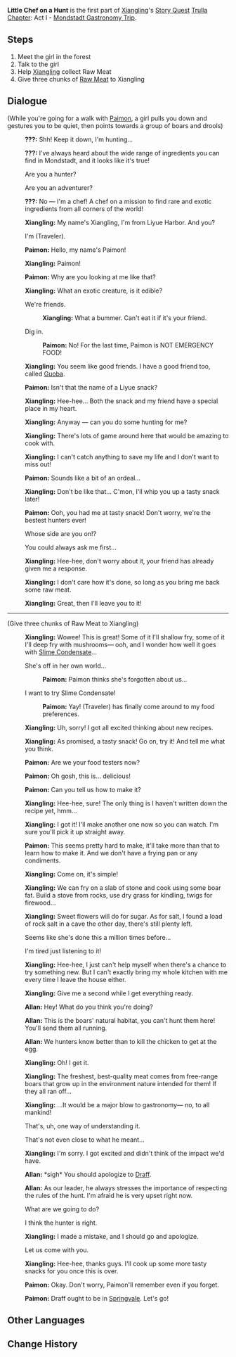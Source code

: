 {{Quest Infobox
|id            = 11000
|image         = Story Quest Xiangling A1 Little Chef on a Hunt.png
|type          = Story
|chapter       = Trulla Chapter
|actNum        = I
|part          = 1
|act           = Mondstadt Gastronomy Trip
|character     = Xiangling
|requirement   = Complete [[Knights of Favonius (Quest)]] and reach [[Adventure Rank]] 13
|startLocation = [[Springvale]], [[Mondstadt]]
|region        = Mondstadt
|area          = Windwail Highland
|subarea       = Springvale
|next          = Cooking Appointment
|exp           = 175
|mora          = 6,000
|other         = {{Card|Adventurer's Experience|3}}{{Card|Fine Enhancement Ore|7}}
|characters    = Allan;Paimon;Traveler;Xiangling
|voiced        = yes
}}
'''Little Chef on a Hunt''' is the first part of [[Xiangling]]'s [[Story Quest]] [[Trulla Chapter]]: Act I - [[Mondstadt Gastronomy Trip]].

==Steps==
#Meet the girl in the forest
#Talk to the girl
#Help [[Xiangling]] collect Raw Meat
#Give three chunks of [[Raw Meat]] to Xiangling

==Dialogue==
{{Quest Description|On a clear and sunny day, you go for a walk to [[Springvale]] with [[Paimon]].}}
{{Dialogue start}}
;(While you're going for a walk with [[Paimon]], a girl pulls you down and gestures you to be quiet, then points towards a group of boars and drools)
:{{A|vo xllq001 3 xiangling 01.ogg}} '''???:''' Shh! Keep it down, I'm hunting...
:{{A|vo xllq001 3 xiangling 02.ogg}} '''???:''' I've always heard about the wide range of ingredients you can find in Mondstadt, and it looks like it's true!
:{{DIcon}} Are you a hunter?
:{{DIcon}} Are you an adventurer?
:{{A|vo xllq001 3 xiangling 03.ogg}} '''???:''' No &mdash; I'm a chef! A chef on a mission to find rare and exotic ingredients from all corners of the world!
:{{A|vo xllq001 3 xiangling 04.ogg}} '''Xiangling:''' My name's Xiangling, I'm from Liyue Harbor. And you?
:{{DIcon}} I'm (Traveler).
:{{A|vo xllq001 3 paimon 01.ogg}} '''Paimon:''' Hello, my name's Paimon!
:{{A|vo xllq001 3 xiangling 05.ogg}} '''Xiangling:''' Paimon!
:{{A|vo xllq001 3 paimon 02.ogg}} '''Paimon:''' Why are you looking at me like that?
:{{A|vo xllq001 3 xiangling 06.ogg}} '''Xiangling:''' What an exotic creature, is it edible?
:{{DIcon}} We're friends.
::{{A|vo xllq001 3 xiangling 07a.ogg}} '''Xiangling:''' What a bummer. Can't eat it if it's your friend.
:{{DIcon}} Dig in.
::{{A|vo xllq001 3 paimon 03b.ogg}} '''Paimon:''' No! For the last time, Paimon is NOT EMERGENCY FOOD!
:{{A|vo xllq001 3 xiangling 08.ogg}} '''Xiangling:''' You seem like good friends. I have a good friend too, called [[Guoba]].
:{{A|vo xllq001 3 paimon 04.ogg}} '''Paimon:''' Isn't that the name of a Liyue snack?
:{{A|vo xllq001 3 xiangling 09.ogg}} '''Xiangling:''' Hee-hee... Both the snack and my friend have a special place in my heart.
:{{A|vo xllq001 3 xiangling 10.ogg}} '''Xiangling:''' Anyway &mdash; can you do some hunting for me?
:{{A|vo xllq001 3 xiangling 11.ogg}} '''Xiangling:''' There's lots of game around here that would be amazing to cook with.
:{{A|vo xllq001 3 xiangling 12.ogg}} '''Xiangling:''' I can't catch anything to save my life and I don't want to miss out!
:{{A|vo xllq001 3 paimon 05.ogg}} '''Paimon:''' Sounds like a bit of an ordeal...
:{{A|vo xllq001 3 xiangling 13.ogg}} '''Xiangling:''' Don't be like that... C'mon, I'll whip you up a tasty snack later!
:{{A|vo xllq001 3 paimon 06.ogg}} '''Paimon:''' Ooh, you had me at tasty snack! Don't worry, we're the bestest hunters ever!
:{{DIcon}} Whose side are you on!?
:{{DIcon}} You could always ask me first...
:{{A|vo xllq001 3 xiangling 14.ogg}} '''Xiangling:''' Hee-hee, don't worry about it, your friend has already given me a response.
:{{A|vo xllq001 3 xiangling 15.ogg}} '''Xiangling:''' I don't care how it's done, so long as you bring me back some raw meat.
:{{A|vo xllq001 3 xiangling 16.ogg}} '''Xiangling:''' Great, then I'll leave you to it!

----

;(Give three chunks of Raw Meat to Xiangling)
:{{A|vo xllq001 5 xiangling 01.ogg}} '''Xiangling:''' Wowee! This is great! Some of it I'll shallow fry, some of it I'll deep fry with mushrooms&mdash; ooh, and I wonder how well it goes with [[Slime Condensate]]...
:{{DIcon}} She's off in her own world...
::{{A|vo xllq001 5 paimon 01a.ogg}} '''Paimon:''' Paimon thinks she's forgotten about us...
:{{DIcon}} I want to try Slime Condensate!
::{{A|vo xllq001 5 paimon 01b.ogg}} '''Paimon:''' Yay! (Traveler) has finally come around to my food preferences.
:{{A|vo xllq001 5 xiangling 02.ogg}} '''Xiangling:''' Uh, sorry! I got all excited thinking about new recipes.
:{{A|vo xllq001 5 xiangling 03.ogg}} '''Xiangling:''' As promised, a tasty snack! Go on, try it! And tell me what you think.
:{{A|vo xllq001 5 paimon 02.ogg}} '''Paimon:''' Are we your food testers now?
:{{A|vo xllq001 5 paimon 03.ogg}} '''Paimon:''' Oh gosh, this is... delicious!
:{{A|vo xllq001 5 paimon 04.ogg}} '''Paimon:''' Can you tell us how to make it?
:{{A|vo xllq001 5 xiangling 04.ogg}} '''Xiangling:''' Hee-hee, sure! The only thing is I haven't written down the recipe yet, hmm...
:{{A|vo xllq001 5 xiangling 05.ogg}} '''Xiangling:''' I got it! I'll make another one now so you can watch. I'm sure you'll pick it up straight away.
:{{A|vo xllq001 5 paimon 05.ogg}} '''Paimon:''' This seems pretty hard to make, it'll take more than that to learn how to make it. And we don't have a frying pan or any condiments.
:{{A|vo xllq001 5 xiangling 06.ogg}} '''Xiangling:''' Come on, it's simple!
:{{A|vo xllq001 5 xiangling 07.ogg}} '''Xiangling:''' We can fry on a slab of stone and cook using some boar fat. Build a stove from rocks, use dry grass for kindling, twigs for firewood...
:{{A|vo xllq001 5 xiangling 08.ogg}} '''Xiangling:''' Sweet flowers will do for sugar. As for salt, I found a load of rock salt in a cave the other day, there's still plenty left.
:{{DIcon}} Seems like she's done this a million times before...
:{{DIcon}} I'm tired just listening to it!
:{{A|vo xllq001 5 xiangling 09.ogg}} '''Xiangling:''' Hee-hee, I just can't help myself when there's a chance to try something new. But I can't exactly bring my whole kitchen with me every time I leave the house either.
:{{A|vo xllq001 5 xiangling 10.ogg}} '''Xiangling:''' Give me a second while I get everything ready.
:{{A|vo xllq001 5 allan 01.ogg}} '''Allan:''' Hey! What do you think you're doing?
:{{A|vo xllq001 5 allan 02.ogg}} '''Allan:''' This is the boars' natural habitat, you can't hunt them here! You'll send them all running.
:{{A|vo xllq001 5 allan 03.ogg}} '''Allan:''' We hunters know better than to kill the chicken to get at the egg.
:{{A|vo xllq001 5 xiangling 11.ogg}} '''Xiangling:''' Oh! I get it.
:{{A|vo xllq001 5 xiangling 12.ogg}} '''Xiangling:''' The freshest, best-quality meat comes from free-range boars that grow up in the environment nature intended for them! If they all ran off...
:{{A|vo xllq001 5 xiangling 13.ogg}} '''Xiangling:''' ...It would be a major blow to gastronomy&mdash; no, to all mankind!
:{{DIcon}} That's, uh, one way of understanding it.
:{{DIcon}} That's not even close to what he meant...
:{{A|vo xllq001 5 xiangling 14.ogg}} '''Xiangling:''' I'm sorry. I got excited and didn't think of the impact we'd have.
:{{A|vo xllq001 5 allan 04.ogg}} '''Allan:''' *sigh* You should apologize to [[Draff]].
:{{A|vo xllq001 5 allan 05.ogg}} '''Allan:''' As our leader, he always stresses the importance of respecting the rules of the hunt. I'm afraid he is very upset right now.
:{{DIcon}} What are we going to do?
:{{DIcon}} I think the hunter is right.
:{{A|vo xllq001 5 xiangling 15.ogg}} '''Xiangling:''' I made a mistake, and I should go and apologize.
:{{DIcon}} Let us come with you.
:{{A|vo xllq001 5 xiangling 16.ogg}} '''Xiangling:''' Hee-hee, thanks guys. I'll cook up some more tasty snacks for you once this is over.
:{{A|vo xllq001 5 paimon 06.ogg}} '''Paimon:''' Okay. Don't worry, Paimon'll remember even if you forget.
:{{A|vo xllq001 5 paimon 07.ogg}} '''Paimon:''' Draff ought to be in [[Springvale]]. Let's go!
{{Dialogue end}}

==Other Languages==
{{Other Languages
|en      = Little Chef on a Hunt
|zhs     = 狩猎中的小厨师
|zhs_rm  = Shòuliè Zhōng de Xiǎo-Chúshī
|zht     = 狩獵中的小廚師
|zht_rm  = Shòuliè Zhōng de Xiǎo-Chúshī
|zh_tl   = Little Chef in the Middle of a Hunt
|ja      = 狩猟中の料理人
|ja_rm   = Shuryouchuu no Ryourinin
|ja_tl   = Cook in the Middle of the Hunt
|ko      = 사냥 중인 꼬마 요리사
|ko_rm   = Sa'nyang Jung'in Kkoma Yorisa
|ko_tl   = Little Chef in the Middle of Hunting
|es      = La pequeña chef se va de caza
|es_tl   = The Little Chef Goes to Hunt
|fr      = Petite cuisinière en chasse
|fr_tl   = Little Chef on Hunt
|ru      = Поварёнок на охоте
|ru_tl   = Little Chef on the Hunt
|th      = กุ๊กที่กำลังออกล่า
|th_rm   = 
|th_tl   = 
|vi      = Đầu Bếp Nhỏ Trong Mắt Thợ Săn
|vi_tl   = Little Chef in the Hunter's Eyes
|de      = Köchin auf Jagd
|de_tl   = Cook on a Hunt
|id      = Perburuan Koki Kecil
|id_tl   = Little Chef's Hunt
|pt      = Pequeno Chefe em uma Caçada
|pt_tl   = 
|tr      = Küçük Şef Avda
|tr_tl   = 
|it      = Piccola chef cacciatrice
|it_tl   = 
}}

==Change History==
{{Change History|1.0}}